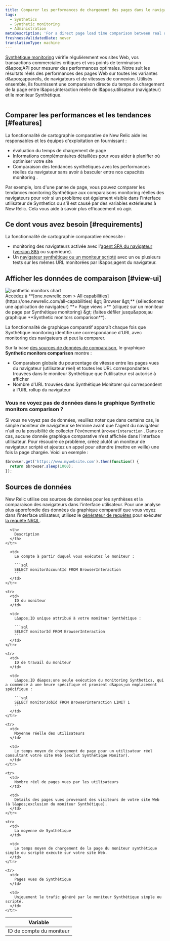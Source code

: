 ```yaml
---
title: Comparer les performances de chargement des pages dans le navigateur et monitoring Synthétique
tags:
  - Synthetics
  - Synthetic monitoring
  - Administration
metaDescription: 'For a direct page load time comparison between real user (browser) interactions and synthetic monitors, use New Relic''s comparative charting feature.'
freshnessValidatedDate: never
translationType: machine
---
```


[Synthétique monitoring](/docs/synthetics/new-relic-synthetics/getting-started/introduction-new-relic-synthetics) vérifie régulièrement vos sites Web, vos transactions commerciales critiques et vos points de terminaison d&amp;apos;API pour mesurer des performances optimales. Notre [<InlinePopover type="browser" />](/docs/browser/new-relic-browser/getting-started/introduction-new-relic-browser)suit les résultats réels des performances des pages Web sur toutes les variantes d&amp;apos;appareils, de navigateurs et de vitesses de connexion. Utilisés ensemble, ils fournissent une comparaison directe du temps de chargement de la page entre l&amp;apos;interaction réelle de l&amp;apos;utilisateur (navigateur) et le moniteur Synthétique.

<img title="" alt="" src="/images/browser_screenshot-full_synthetic-chart.webp" />

## Comparer les performances et les tendances [#features]

La fonctionnalité de cartographie comparative de New Relic aide les responsables et les équipes d&apos;exploitation en fournissant :

* évaluation du temps de chargement de page
* Informations complémentaires détaillées pour vous aider à planifier où optimiser votre site
* Comparaison des tendances synthétiques avec les performances réelles du navigateur sans avoir à basculer entre nos capacités monitoring .

Par exemple, lors d&apos;une panne de page, vous pouvez comparer les tendances monitoring Synthétique aux comparaisons monitoring réelles des navigateurs pour voir si un problème est également visible dans l&apos;interface utilisateur de Synthetics ou s&apos;il est causé par des variables extérieures à New Relic. Cela vous aide à savoir plus efficacement où agir.

## Ce dont vous avez besoin [#requirements]

La fonctionnalité de cartographie comparative nécessite :

* monitoring des navigateurs activée avec l&apos;[agent SPA du navigateur](/docs/browser/new-relic-browser/getting-started/compatibility-requirements-browser-monitoring#spa) ([version 885](/docs/release-notes/new-relic-browser-release-notes/browser-agent-release-notes) ou supérieure).
* Un [navigateur synthétique ou un moniteur scripté](/docs/synthetics/new-relic-synthetics/using-monitors/add-edit-monitors) avec un ou plusieurs tests sur les mêmes URL monitorées par l&amp;apos;agent du navigateur.

## Afficher les données de comparaison [#view-ui]

<img title="synthetic monitors chart" alt="synthetic monitors chart" src="/images/browser_screenshot-full_synthetic-monitors-comparison-chart.gif" />

<figcaption>
  Accédez à <DNT>**[one.newrelic.com &gt; All capabilities](https://one.newrelic.com/all-capabilities) &amp;gt; Browser &amp;gt;**</DNT> (sélectionnez une application de navigateur) <DNT>**&gt; Page views &gt;**</DNT> (cliquez sur un moniteur de page par Synthétique monitoring) &amp;gt; (faites défiler jusqu&amp;apos;au graphique <DNT>**Synthetic monitors comparison**</DNT>).
</figcaption>

La fonctionnalité de graphique comparatif apparaît chaque fois que Synthétique monitoring identifie une correspondance d&apos;URL avec monitoring des navigateurs et peut la comparer.

Sur la base [des sources de données de comparaison](#data-sources), le graphique <DNT>**Synthetic monitors comparison**</DNT> montre :

* Comparaison globale du pourcentage de vitesse entre les pages vues du navigateur (utilisateur réel) et toutes les URL correspondantes trouvées dans le moniteur Synthétique que l&apos;utilisateur est autorisé à afficher
* Nombre d&apos;URL trouvées dans Synthétique Monitorer qui correspondent à l&apos;URL rollup du navigateur

### Vous ne voyez pas de données dans le graphique <DNT>**Synthetic monitors comparison**</DNT> ?

Si vous ne voyez pas de données, veuillez noter que dans certains cas, le simple moniteur de navigateur se termine avant que l&apos;agent du navigateur n&apos;ait eu la possibilité de collecter l&apos;événement `BrowserInteraction` . Dans ce cas, aucune donnée graphique comparative n’est affichée dans l’interface utilisateur. Pour résoudre ce problème, créez plutôt un moniteur de navigateur scripté et ajoutez un appel pour attendre (mettre en veille) une fois la page chargée. Voici un exemple :

```js
$browser.get('https://www.mywebsite.com').then(function() {
  return $browser.sleep(1000);
});
```

## Sources de données

New Relic utilise ces sources de données pour les synthèses et la comparaison des navigateurs dans l&apos;interface utilisateur. Pour une analyse plus approfondie des données du graphique comparatif que vous voyez dans l&apos;interface utilisateur, utilisez le [générateur de requêtes](/docs/query-your-data/explore-query-data/query-builder/use-advanced-nrql-mode-specify-data) pour exécuter [la requête NRQL](/docs/insights/nrql-new-relic-query-language/using-nrql/introduction-nrql).

<table>
  <thead>
    <tr>
      <th style={{ width: "200px" }}>
        Variable
      </th>

      <th>
        Description
      </th>
    </tr>
  </thead>

  <tbody>
    <tr>
      <td>
        ID de compte du moniteur
      </td>

      <td>
        Le compte à partir duquel vous exécutez le moniteur :

        ```sql
        SELECT monitorAccountId FROM BrowserInteraction
        ```
      </td>
    </tr>

    <tr>
      <td>
        ID du moniteur
      </td>

      <td>
        L&apos;ID unique attribué à votre moniteur Synthétique :

        ```sql
        SELECT monitorId FROM BrowserInteraction
        ```
      </td>
    </tr>

    <tr>
      <td>
        ID de travail du moniteur
      </td>

      <td>
        L&apos;ID d&apos;une seule exécution du monitoring Synthetics, qui a commencé à une heure spécifique et provient d&apos;un emplacement spécifique :

        ```sql
        SELECT monitorJobId FROM BrowserInteraction LIMIT 1
        ```
      </td>
    </tr>

    <tr>
      <td>
        Moyenne réelle des utilisateurs
      </td>

      <td>
        Le temps moyen de chargement de page pour un utilisateur réel consultant votre site Web (exclut Synthétique Monitor).
      </td>
    </tr>

    <tr>
      <td>
        Nombre réel de pages vues par les utilisateurs
      </td>

      <td>
        Détails des pages vues provenant des visiteurs de votre site Web (à l&apos;exclusion du moniteur Synthétique).
      </td>
    </tr>

    <tr>
      <td>
        La moyenne de Synthétique
      </td>

      <td>
        Le temps moyen de chargement de la page du moniteur synthétique simple ou scripté exécuté sur votre site Web.
      </td>
    </tr>

    <tr>
      <td>
        Pages vues de Synthétique
      </td>

      <td>
        Uniquement le trafic généré par le moniteur Synthétique simple ou scripté.
      </td>
    </tr>
  </tbody>
</table>